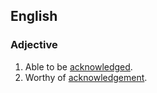 ==English==
===Adjective===
{{en-adj}}
# Able to be [[acknowledged]].
# Worthy of [[acknowledgement]].